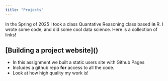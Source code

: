 ```yaml
---
title: "Projects"
---
```


In the Spring of 2025 I took a class Quantative Reasoning class based **in** R. I wrote some code, and did some cool data science. Here is a collection of links!

## \[Building a project website\]()

-   In this assignment we built a static users site with Github Pages
-   Includes a github repo **for** access to all the code.
-   Look at how high quality my work is!
